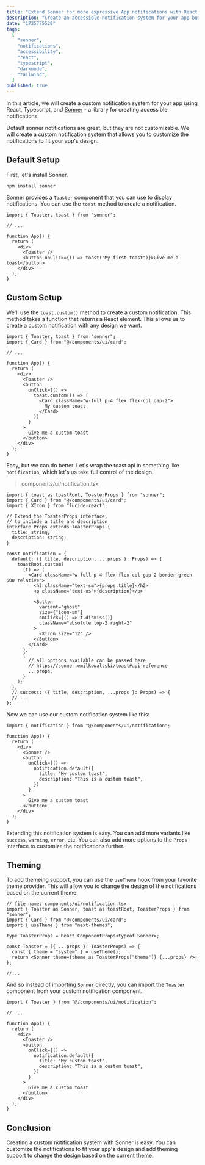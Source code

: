 ```yaml
---
title: "Extend Sonner for more expressive App notifications with React, Typescript, and Tailwind"
description: "Create an accessible notification system for your app built on top of Sonner."
date: "1725775520"
tags:
  [
    "sonner",
    "notifications",
    "accessibility",
    "react",
    "typescript",
    "darkmode",
    "tailwind",
  ]
published: true
---
```


In this article, we will create a custom notification system for your app using React, Typescript, and [Sonner](https://sonner.emilkowal.ski/) - a library for creating accessible notifications.

Default sonner notifications are great, but they are not customizable. We will create a custom notification system that allows you to customize the notifications to fit your app's design.

## Default Setup

First, let's install Sonner.

```tsx
npm install sonner
```

Sonner provides a `Toaster` component that you can use to display notifications. You can use the `toast` method to create a notification.

```tsx
import { Toaster, toast } from "sonner";

// ...

function App() {
  return (
    <div>
      <Toaster />
      <button onClick={() => toast("My first toast")}>Give me a toast</button>
    </div>
  );
}
```

## Custom Setup

We'll use the `toast.custom()` method to create a custom notification. This method takes a function that returns a React element. This allows us to create a custom notification with any design we want.

```tsx
import { Toaster, toast } from "sonner";
import { Card } from "@/components/ui/card";

// ...

function App() {
  return (
    <div>
      <Toaster />
      <button
        onClick={() =>
          toast.custom(() => (
            <Card className="w-full p-4 flex flex-col gap-2">
              My custom toast
            </Card>
          ))
        }
      >
        Give me a custom toast
      </button>
    </div>
  );
}
```

Easy, but we can do better. Let's wrap the toast api in something like `notification`, which let's us take full control of the design.

> components/ui/notification.tsx

```tsx
import { toast as toastRoot, ToasterProps } from "sonner";
import { Card } from "@/components/ui/card";
import { XIcon } from "lucide-react";

// Extend the ToasterProps interface,
// to include a title and description
interface Props extends ToasterProps {
  title: string;
  description: string;
}

const notification = {
  default: ({ title, description, ...props }: Props) => {
    toastRoot.custom(
      (t) => (
        <Card className="w-full p-4 flex flex-col gap-2 border-green-600 relative">
          <h2 className="text-sm">{props.title}</h2>
          <p className="text-xs">{description}</p>

          <Button
            variant="ghost"
            size={"icon-sm"}
            onClick={() => t.dismiss()}
            className="absolute top-2 right-2"
          >
            <XIcon size="12" />
          </Button>
        </Card>
      ),
      {
        // all options available can be passed here
        // https://sonner.emilkowal.ski/toast#api-reference
        ...props,
      }
    );
  },
  // success: ({ title, description, ...props }: Props) => {
  // ...
};
```

Now we can use our custom notification system like this:

```tsx
import { notification } from "@/components/ui/notification";

function App() {
  return (
    <div>
      <Sonner />
      <button
        onClick={() =>
          notification.default({
            title: "My custom toast",
            description: "This is a custom toast",
          })
        }
      >
        Give me a custom toast
      </button>
    </div>
  );
}
```

Extending this notification system is easy. You can add more variants like `success`, `warning`, `error`, etc. You can also add more options to the `Props` interface to customize the notifications further.

## Theming

To add themeing support, you can use the `useTheme` hook from your favorite theme provider.
This will allow you to change the design of the notifications based on the current theme.

```tsx
// file name: components/ui/notification.tsx
import { Toaster as Sonner, toast as toastRoot, ToasterProps } from "sonner";
import { Card } from "@/components/ui/card";
import { useTheme } from "next-themes";

type ToasterProps = React.ComponentProps<typeof Sonner>;

const Toaster = ({ ...props }: ToasterProps) => {
  const { theme = "system" } = useTheme();
  return <Sonner theme={theme as ToasterProps["theme"]} {...props} />;
};

//...
```

And so instead of importing `Sonner` directly, you can import the `Toaster` component from your custom notification component.

```tsx
import { Toaster } from "@/components/ui/notification";

// ...

function App() {
  return (
    <div>
      <Toaster />
      <button
        onClick={() =>
          notification.default({
            title: "My custom toast",
            description: "This is a custom toast",
          })
        }
      >
        Give me a custom toast
      </button>
    </div>
  );
}
```

## Conclusion

Creating a custom notification system with Sonner is easy.
You can customize the notifications to fit your app's design and add theming support to change the design based on the current theme.
